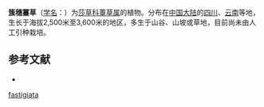 {{Speciesbox
| name = 簇穗薹草
| status = 
| status_system = 
| image =
| genus = Carex
| species = fastigiata
| authority = Franch.
}}

'''簇穗薹草'''（[[学名|学名]]：{{lang|la|''Carex fastigiata''}}）为[[莎草科|莎草科]][[薹草属|薹草属]]的植物。分布在[[中国大陆|中国大陆]]的[[四川|四川]]、[[云南|云南]]等地，生长于海拔2,500米至3,600米的地区，多生于山谷、山坡或草地，目前尚未由人工引种栽培。

== 参考文献 ==
<div class="references-small">
* {{cite web| url =http://www.bioinfo.cn/db05/KmzwSpecies.php?action=view&id=6666| title =簇穗薹草| work =《中国高等植物数据库全库》| publisher =中国科学院微生物研究所| author =昆明植物研究所| accessdate =2009-02-24| deadurl =yes| archiveurl =https://web.archive.org/web/20160305031803/http://www.bioinfo.cn/db05/KmzwSpecies.php?action=view&id=6666| archivedate =2016-03-05}}
</div>
{{Taxonbar|from=Q15227127}}

{{DEFAULTSORT:Carex fastigiata}}
[[Category:薹草属|fastigiata]]


{{Carex-stub}}